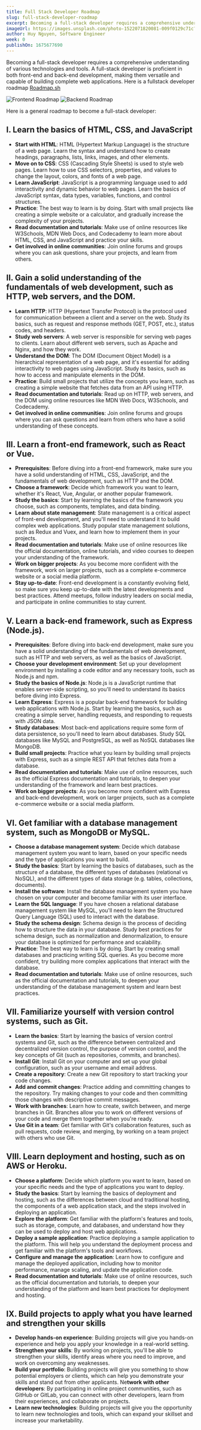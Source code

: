 ```yaml
---
title: Full Stack Developer Roadmap
slug: full-stack-developer-roadmap
excerpt: Becoming a full-stack developer requires a comprehensive understanding of various technologies and tools. A full-stack developer is proficient in both front-end and back-end development, making them versatile and capable of building complete web applications
imageUrl: https://images.unsplash.com/photo-1522071820081-009f0129c71c?ixlib=rb-4.0.3&ixid=MnwxMjA3fDB8MHxwaG90by1wYWdlfHx8fGVufDB8fHx8&auto=format&fit=crop&w=1740&q=80
author: Huy Nguyen, Software Engineer
week: 0
publishOn: 1675677690
---
```


Becoming a full-stack developer requires a comprehensive understanding of various technologies and tools. A full-stack developer is proficient in both front-end and back-end development, making them versatile and capable of building complete web applications. Here is a fullstack developer roadmap [Roadmap.sh](https://roadmap.sh/)

![Frontend Roadmap](https://roadmap.sh/roadmaps/frontend.png)
![Backend Roadmap](https://roadmap.sh/roadmaps/backend.png)

Here is a general roadmap to become a full-stack developer:

## I. Learn the basics of HTML, CSS, and JavaScript

- **Start with HTML**: HTML (Hypertext Markup Language) is the structure of a web page. Learn the syntax and understand how to create headings, paragraphs, lists, links, images, and other elements.
- **Move on to CSS**: CSS (Cascading Style Sheets) is used to style web pages. Learn how to use CSS selectors, properties, and values to change the layout, colors, and fonts of a web page.
- **Learn JavaScript**: JavaScript is a programming language used to add interactivity and dynamic behavior to web pages. Learn the basics of JavaScript syntax, data types, variables, functions, and control structures.
- **Practice**: The best way to learn is by doing. Start with small projects like creating a simple website or a calculator, and gradually increase the complexity of your projects.
- **Read documentation and tutorials**: Make use of online resources like W3Schools, MDN Web Docs, and Codecademy to learn more about HTML, CSS, and JavaScript and practice your skills.
- **Get involved in online communities**: Join online forums and groups where you can ask questions, share your projects, and learn from others.

## II. Gain a solid understanding of the fundamentals of web development, such as HTTP, web servers, and the DOM.

- **Learn HTTP**: HTTP (Hypertext Transfer Protocol) is the protocol used for communication between a client and a server on the web. Study its basics, such as request and response methods (GET, POST, etc.), status codes, and headers.
- **Study web servers**: A web server is responsible for serving web pages to clients. Learn about different web servers, such as Apache and Nginx, and how they work.
- **Understand the DOM**: The DOM (Document Object Model) is a hierarchical representation of a web page, and it's essential for adding interactivity to web pages using JavaScript. Study its basics, such as how to access and manipulate elements in the DOM.
- **Practice**: Build small projects that utilize the concepts you learn, such as creating a simple website that fetches data from an API using HTTP.
- **Read documentation and tutorials**: Read up on HTTP, web servers, and the DOM using online resources like MDN Web Docs, W3Schools, and Codecademy.
- **Get involved in online communities**: Join online forums and groups where you can ask questions and learn from others who have a solid understanding of these concepts.

## III. Learn a front-end framework, such as React or Vue.

- **Prerequisites**: Before diving into a front-end framework, make sure you have a solid understanding of HTML, CSS, JavaScript, and the fundamentals of web development, such as HTTP and the DOM.
- **Choose a framework**: Decide which framework you want to learn, whether it's React, Vue, Angular, or another popular framework.
- **Study the basics**: Start by learning the basics of the framework you choose, such as components, templates, and data binding.
- **Learn about state management**: State management is a critical aspect of front-end development, and you'll need to understand it to build complex web applications. Study popular state management solutions, such as Redux and Vuex, and learn how to implement them in your projects.
- **Read documentation and tutorials**: Make use of online resources like the official documentation, online tutorials, and video courses to deepen your understanding of the framework.
- **Work on bigger projects**: As you become more confident with the framework, work on larger projects, such as a complete e-commerce website or a social media platform.
- **Stay up-to-date**: Front-end development is a constantly evolving field, so make sure you keep up-to-date with the latest developments and best practices. Attend meetups, follow industry leaders on social media, and participate in online communities to stay current.

## V. Learn a back-end framework, such as Express (Node.js).

- **Prerequisites**: Before diving into back-end development, make sure you have a solid understanding of the fundamentals of web development, such as HTTP and web servers, as well as the basics of JavaScript.
- **Choose your development environment**: Set up your development environment by installing a code editor and any necessary tools, such as Node.js and npm.
- **Study the basics of Node.js**: Node.js is a JavaScript runtime that enables server-side scripting, so you'll need to understand its basics before diving into Express.
- **Learn Express**: Express is a popular back-end framework for building web applications with Node.js. Start by learning the basics, such as creating a simple server, handling requests, and responding to requests with JSON data.
- **Study databases**: Most back-end applications require some form of data persistence, so you'll need to learn about databases. Study SQL databases like MySQL and PostgreSQL, as well as NoSQL databases like MongoDB.
- **Build small projects**: Practice what you learn by building small projects with Express, such as a simple REST API that fetches data from a database.
- **Read documentation and tutorials**: Make use of online resources, such as the official Express documentation and tutorials, to deepen your understanding of the framework and learn best practices.
- **Work on bigger projects**: As you become more confident with Express and back-end development, work on larger projects, such as a complete e-commerce website or a social media platform.

## VI. Get familiar with a database management system, such as MongoDB or MySQL.

- **Choose a database management system**: Decide which database management system you want to learn, based on your specific needs and the type of applications you want to build.
- **Study the basics**: Start by learning the basics of databases, such as the structure of a database, the different types of databases (relational vs NoSQL), and the different types of data storage (e.g. tables, collections, documents).
- **Install the software**: Install the database management system you have chosen on your computer and become familiar with its user interface.
- **Learn the SQL language**: If you have chosen a relational database management system like MySQL, you'll need to learn the Structured Query Language (SQL) used to interact with the database.
- **Study the schema design**: Schema design is the process of deciding how to structure the data in your database. Study best practices for schema design, such as normalization and denormalization, to ensure your database is optimized for performance and scalability.
- **Practice**: The best way to learn is by doing. Start by creating small databases and practicing writing SQL queries. As you become more confident, try building more complex applications that interact with the database.
- **Read documentation and tutorials**: Make use of online resources, such as the official documentation and tutorials, to deepen your understanding of the database management system and learn best practices.

## VII. Familiarize yourself with version control systems, such as Git.

- **Learn the basics**: Start by learning the basics of version control systems and Git, such as the difference between centralized and decentralized version control, the purpose of version control, and the key concepts of Git (such as repositories, commits, and branches).
- **Install Git**: Install Git on your computer and set up your global configuration, such as your username and email address.
- **Create a repository**: Create a new Git repository to start tracking your code changes.
- **Add and commit changes**: Practice adding and committing changes to the repository. Try making changes to your code and then committing those changes with descriptive commit messages.
- **Work with branches**: Learn how to create, switch between, and merge branches in Git. Branches allow you to work on different versions of your code and merge them together when you're ready.
- **Use Git in a team**: Get familiar with Git's collaboration features, such as pull requests, code review, and merging, by working on a team project with others who use Git.

## VIII. Learn deployment and hosting, such as on AWS or Heroku.

- **Choose a platform**: Decide which platform you want to learn, based on your specific needs and the type of applications you want to deploy.
- **Study the basics**: Start by learning the basics of deployment and hosting, such as the differences between cloud and traditional hosting, the components of a web application stack, and the steps involved in deploying an application.
- **Explore the platform**: Get familiar with the platform's features and tools, such as storage, compute, and databases, and understand how they can be used to deploy and host web applications.
- **Deploy a sample application**: Practice deploying a sample application to the platform. This will help you understand the deployment process and get familiar with the platform's tools and workflows.
- **Configure and manage the application**: Learn how to configure and manage the deployed application, including how to monitor performance, manage scaling, and update the application code.
- **Read documentation and tutorials**: Make use of online resources, such as the official documentation and tutorials, to deepen your understanding of the platform and learn best practices for deployment and hosting.

## IX. Build projects to apply what you have learned and strengthen your skills

- **Develop hands-on experience**: Building projects will give you hands-on experience and help you apply your knowledge in a real-world setting.
- **Strengthen your skills**: By working on projects, you'll be able to strengthen your skills, identify areas where you need to improve, and work on overcoming any weaknesses.
- **Build your portfolio**: Building projects will give you something to show potential employers or clients, which can help you demonstrate your skills and stand out from other applicants.
  Ne**twork with other developers**: By participating in online project communities, such as GitHub or GitLab, you can connect with other developers, learn from their experiences, and collaborate on projects.
- **Learn new technologies**: Building projects will give you the opportunity to learn new technologies and tools, which can expand your skillset and increase your marketability.
